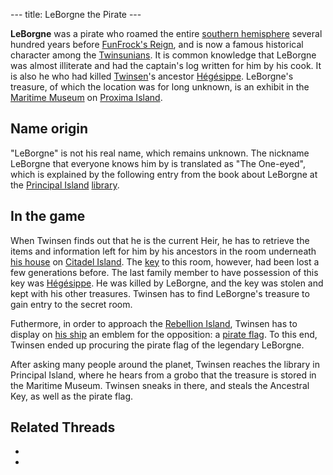 ---
title: LeBorgne the Pirate
---

{{twinsunica import}}{{Infobox Character
 |image=
 |race=
 |gender=male
 |size=
 |age=dead
 |magical=
 |lba1=
 |lba2=
 |alignment=neutral
 |occupation=Pirate
 |requires=
 |amount=
 |fam1=
 |fam2=
 |planet=
 |island=
 |building=
}}
'''LeBorgne''' was a pirate who roamed the entire [[southern hemisphere]] several hundred years before [[FunFrock's Reign]], and is now a famous historical character among the [[Twinsun]]ians. It is common knowledge that LeBorgne was almost illiterate and had the captain's log written for him by his cook. It is also he who had killed [[Twinsen]]'s ancestor [[Hégésippe]]. LeBorgne's treasure, of which the location was for long unknown, is an exhibit in the [[Maritime Museum]] on [[Proxima Island]].

==Name origin==
"LeBorgne" is not his real name, which remains unknown. The nickname LeBorgne that everyone knows him by is translated as "The One-eyed", which is explained by the following entry from the book about LeBorgne at the [[Principal Island]] [[library]].
{{Quote
 |quote=That was his nickname because he was always chewing an old toothpick. One day, during a typhoon, he sneezed: he found his toothpick, but lost an eye!
 |character=Library Grobo}}

==In the game==
When Twinsen finds out that he is the current Heir, he has to retrieve the items and information left for him by his ancestors in the room underneath [[Twinsen's house|his house]] on [[Citadel Island]]. The [[Ancestral key|key]] to this room, however, had been lost a few generations before. The last family member to have possession of this key was [[Hégésippe]]. He was killed by LeBorgne, and the key was stolen and kept with his other treasures. Twinsen has to find LeBorgne's treasure to gain entry to the secret room.

Futhermore, in order to approach the [[Rebellion Island]], Twinsen has to display on [[catamaran|his ship]] an emblem for the opposition: a [[pirate flag]]. To this end, Twinsen ended up procuring the pirate flag of the legendary LeBorgne.

After asking many people around the planet, Twinsen reaches the library in Principal Island, where he hears from a grobo that the treasure is stored in the Maritime Museum. Twinsen sneaks in there, and steals the Ancestral Key, as well as the pirate flag.

==Related Threads==
* {{thread|id=7783|title=Strange quote}}
* {{thread|id=6675|title=LBA has you}}